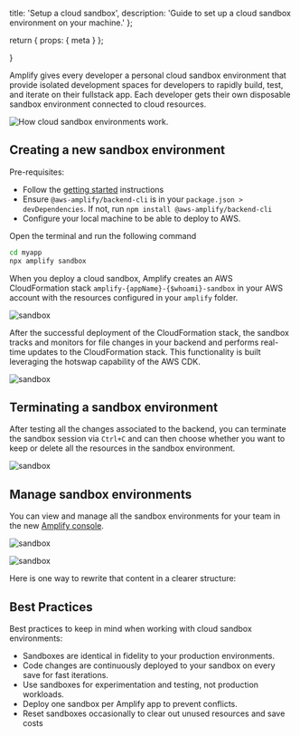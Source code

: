   title: 'Setup a cloud sandbox',
  description: 'Guide to set up a cloud sandbox environment on your machine.'
};

  return {
    props: {
      meta
    }
  };

}

Amplify gives every developer a personal cloud sandbox environment that provide isolated development spaces for developers to rapidly build, test, and iterate on their fullstack app. Each developer gets their own disposable sandbox environment connected to cloud resources.

![How cloud sandbox environments work.](/images/gen2/how-amplify-works/sandbox.png)

## Creating a new sandbox environment

Pre-requisites:

- Follow the [getting started](../../../start/getting-started/) instructions
- Ensure `@aws-amplify/backend-cli` is in your `package.json > devDependencies`. If not, run `npm install @aws-amplify/backend-cli`
- Configure your local machine to be able to deploy to AWS.

Open the terminal and run the following command

```bash
cd myapp
npx amplify sandbox
```

When you deploy a cloud sandbox, Amplify creates an AWS CloudFormation stack `amplify-{appName}-{$whoami}-sandbox` in your AWS account with the resources configured in your `amplify` folder.

![sandbox](/images/gen2/sandbox/sandbox1.png)

After the successful deployment of the CloudFormation stack, the sandbox tracks and monitors for file changes in your backend and performs real-time updates to the CloudFormation stack. This functionality is built leveraging the hotswap capability of the AWS CDK.

![sandbox](/images/gen2/sandbox/sandbox2.png)

## Terminating a sandbox environment

After testing all the changes associated to the backend, you can terminate the sandbox session via `Ctrl+C` and can then choose whether you want to keep or delete all the resources in the sandbox environment.

![sandbox](/images/gen2/sandbox/sandbox3.png)

## Manage sandbox environments

You can view and manage all the sandbox environments for your team in the new [Amplify console](https://us-east-1.console.aws.amazon.com/amplify/apps/sandboxes).

![sandbox](/images/gen2/sandbox/sandbox4.png)

![sandbox](/images/gen2/sandbox/sandbox5.png)

Here is one way to rewrite that content in a clearer structure:

## Best Practices

Best practices to keep in mind when working with cloud sandbox environments:

- Sandboxes are identical in fidelity to your production environments.
- Code changes are continuously deployed to your sandbox on every save for fast iterations.
- Use sandboxes for experimentation and testing, not production workloads.
- Deploy one sandbox per Amplify app to prevent conflicts.
- Reset sandboxes occasionally to clear out unused resources and save costs
